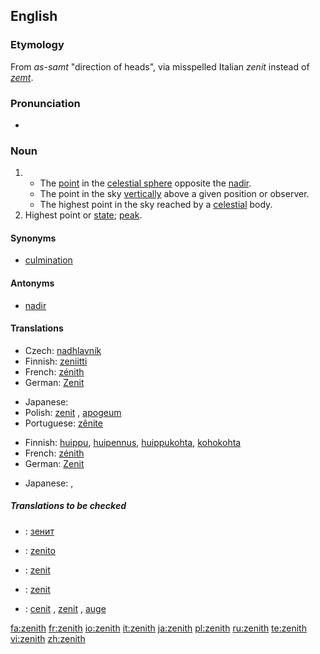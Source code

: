 {{wikipedia}}
==English==

===Etymology===
From {{Arab.}} ''as-samt'' "direction of heads", via misspelled Italian ''zenit'' instead of ''[[zemt]]''.

===Pronunciation===
* {{IPA|/'zen.iθ/}}

===Noun===
{{en-noun}}

# {{astronomy}}
#* The [[point]] in the [[celestial sphere]] opposite the [[nadir]].
#* The point in the sky [[vertically]] above a given position or observer.
#* The highest point in the sky reached by a [[celestial]] body.
# Highest point or [[state]]; [[peak]].

====Synonyms====
*[[culmination]]

====Antonyms====
*[[nadir]]

====Translations====
{{trans-top|point in the sky vertically above a given position or observer}}
*Czech: [[nadhlavník]] {{m}}
*Finnish: [[zeniitti]]
*French: [[zénith]] {{m}}
*German: [[Zenit]] {{m}}
{{trans-mid}}
*Japanese: {{t|ja|sc=Jpan|天頂|tr=tenchō}}
*Polish: [[zenit]] {{m}}, [[apogeum]] {{n}}
*Portuguese: [[zênite]] {{m}}
{{trans-bottom}}

{{trans-top|peak}}
*Finnish: [[huippu]], [[huipennus]], [[huippukohta]], [[kohokohta]]
*French: [[zénith]] {{m}}
*German: [[Zenit]] {{m}}
{{trans-mid}}
*Japanese: {{t|ja|sc=Jpan|頂点|tr=chōten}}, {{t|ja|sc=Jpan|絶頂|tr=zecchō}}
{{trans-bottom}}

=====Translations to be checked=====
{{checktrans}}

*{{ttbc|Bulgarian}}: [[зенит]] {{m}}
*{{ttbc|Esperanto}}: [[zenito]]
*{{ttbc|Interlingua}}: [[zenit]]
*{{ttbc|Italian}}: [[zenit]] {{m}}
*{{ttbc|Spanish}}: [[cenit]] {{m}}, [[zenit]] {{m}}, [[auge]] {{m}}

[[fa:zenith]]
[[fr:zenith]]
[[io:zenith]]
[[it:zenith]]
[[ja:zenith]]
[[pl:zenith]]
[[ru:zenith]]
[[te:zenith]]
[[vi:zenith]]
[[zh:zenith]]
